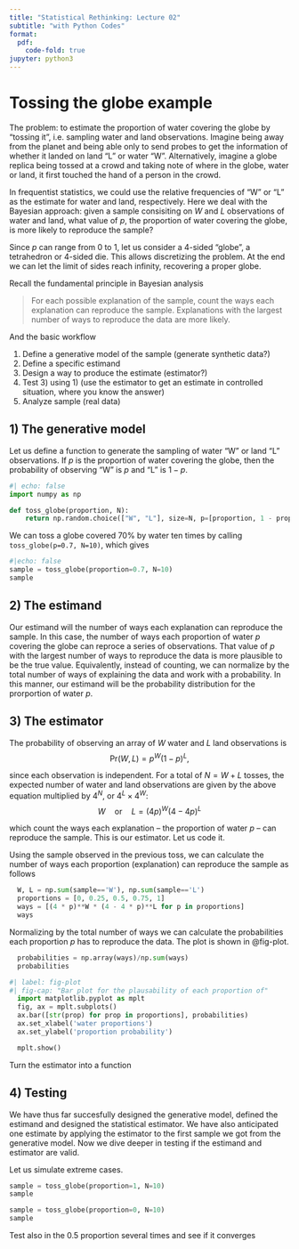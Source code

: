 ```yaml
---
title: "Statistical Rethinking: Lecture 02"
subtitle: "with Python Codes"
format:
  pdf:
    code-fold: true
jupyter: python3
---
```

# Tossing the globe example

The problem: to estimate the proportion of water covering the globe by "tossing it", i.e. sampling water and land observations. Imagine being away from the planet and being able only to send probes to get the information of whether it landed on land "L" or water "W". Alternatively, imagine a globe replica being tossed at a crowd and taking note of where in the globe, water or land, it first touched the hand of a person in the crowd.

In frequentist statistics, we could use the relative frequencies of "W" or "L" as the estimate for water and land, respectively. Here we deal with the Bayesian approach: given a sample consisiting on $W$ and $L$ observations of water and land, what value of $p$, the proportion of water covering the globe, is more likely to reproduce the sample? 

Since $p$ can range from 0 to 1, let us consider a 4-sided "globe", a tetrahedron or 4-sided die. This allows discretizing the problem. At the end we can let the limit of sides reach infinity, recovering a proper globe.

Recall the fundamental principle in Bayesian analysis

> For each possible explanation of the sample, count the ways each explanation can reproduce the sample. Explanations with the largest number of ways to reproduce the data are more likely.

And the basic workflow 

1) Define a generative model of the sample (generate synthetic data?)
2) Define a specific estimand
3) Design a way to produce the estimate (estimator?)
4) Test 3) using 1) (use the estimator to get an estimate in controlled situation, where you know the answer)
5) Analyze sample (real data)

## 1) The generative model
Let us define a function to generate the sampling of water "W" or land "L" observations. If $p$ is the proportion of water covering the globe, then the probability of observing "W" is $p$ and "L" is $1-p$.
```python
#| echo: false
import numpy as np

```
```python
def toss_globe(proportion, N):
    return np.random.choice(["W", "L"], size=N, p=[proportion, 1 - proportion])

```

We can toss a globe covered $70\%$ by water ten times by calling `toss_globe(p=0.7, N=10)`, which gives
```python
#|echo: false
sample = toss_globe(proportion=0.7, N=10)
sample
```
## 2) The estimand
Our estimand will the number of ways each explanation can reproduce the sample. In this case, the number of ways each proportion of water $p$ covering the globe can reproce a series of observations. That value of $p$ with the largest number of ways to reproduce the data is more plausible to be the true value. Equivalently, instead of counting, we can normalize by the total number of ways of explaining the data and work with a probability. In this manner, our estimand will be the probability distribution for the prorportion of water $p$.

## 3) The estimator
The probability of observing an array of $W$ water and $L$ land observations is
$$ 
\text{Pr}(W,L) = p^W (1 - p) ^ L,
$$

since each observation is independent. For a total of $N=W+L$ tosses, the expected number of water and land observations are given by the above equation multiplied by $4^N$, or $4^L \times 4^W$:
$$ 
W\quad \text{or} \quad L = (4p)^W (4 - 4p) ^ L
$$

which count the ways each explanation -- the proportion of water $p$ -- can reproduce the sample. This is our estimator. Let us code it.

Using the sample observed in the previous toss, we can calculate the number of ways each proportion (explanation) can reproduce the sample as follows
```python
  W, L = np.sum(sample=='W'), np.sum(sample=='L')
  proportions = [0, 0.25, 0.5, 0.75, 1]
  ways = [(4 * p)**W * (4 - 4 * p)**L for p in proportions]
  ways
```

Normalizing by the total number of ways we can calculate the probabilities each proportion $p$ has to reproduce the data. The plot is shown in @fig-plot.

```python
  probabilities = np.array(ways)/np.sum(ways)
  probabilities
```

```python
#| label: fig-plot
#| fig-cap: "Bar plot for the plausability of each proportion of"
  import matplotlib.pyplot as mplt
  fig, ax = mplt.subplots()
  ax.bar([str(prop) for prop in proportions], probabilities)
  ax.set_xlabel('water proportions')
  ax.set_ylabel('proportion probability')

  mplt.show()
```

Turn the estimator into a function

## 4) Testing
We have thus far succesfully designed the generative model, defined the estimand and designed the statistical estimator. We have also anticipated one estimate by applying the estimator to the first sample we got from the generative model. Now we dive deeper in testing if the estimand and estimator are valid.

Let us simulate extreme cases.

```python
sample = toss_globe(proportion=1, N=10)
sample
```


```python
sample = toss_globe(proportion=0, N=10)
sample
```

Test also in the 0.5 proportion several times and see if it converges